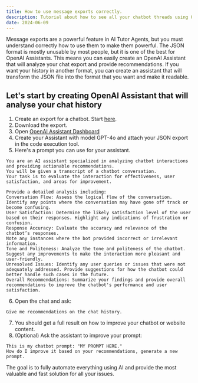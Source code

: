 ```yaml
---
title: How to use message exports correctly.
description: Tutorial about how to see all your chatbot threads using OpenAI's platform
date: 2024-06-09
---
```


Message exports are a powerful feature in AI Tutor Agents, but you must understand correctly how to use them to make them powerful. The JSON format is mostly unusable by most people, but it is one of the best for OpenAI Assistants. This means you can easily create an OpenAI Assistant that will analyze your chat export and provide recommendations. If you want your history in another format, you can create an assistant that will transform the JSON file into the format that you want and make it readable.

## Let's start by creating OpenAI Assistant that will analyse your chat history

1. Create an export for a chatbot. Start [here](/dashboard/exports).
2. Download the export.
3. Open [OpenAI Assistant Dashboard](https://platform.openai.com/assistants)
4. Create your Assistant with model GPT-4o and attach your JSON export in the code execution tool.
5. Here's a prompt you can use for your assistant.

```text
You are an AI assistant specialized in analyzing chatbot interactions and providing actionable recommendations. 
You will be given a transcript of a chatbot conversation. 
Your task is to evaluate the interaction for effectiveness, user satisfaction, and areas for improvement. 

Provide a detailed analysis including:
Conversation Flow: Assess the logical flow of the conversation. Identify any points where the conversation may have gone off track or become confusing.
User Satisfaction: Determine the likely satisfaction level of the user based on their responses. Highlight any indications of frustration or confusion.
Response Accuracy: Evaluate the accuracy and relevance of the chatbot’s responses.
Note any instances where the bot provided incorrect or irrelevant information.
Tone and Politeness: Analyze the tone and politeness of the chatbot. Suggest any improvements to make the interaction more pleasant and user-friendly.
Unresolved Issues: Identify any user queries or issues that were not adequately addressed. Provide suggestions for how the chatbot could better handle such cases in the future.
Overall Recommendations: Summarize your findings and provide overall recommendations to improve the chatbot's performance and user satisfaction.
```

6. Open the chat and ask: 

```text
Give me recommendations on the chat history.
```

7. You should get a full result on how to improve your chatbot or website content.
8. (Optional) Ask the assistant to improve your prompt:

```text
This is my chatbot prompt: "MY PROMPT HERE."
How do I improve it based on your recommendations, generate a new prompt.
```

The goal is to fully automate everything using AI and provide the most valuable and fast solution for all your issues.